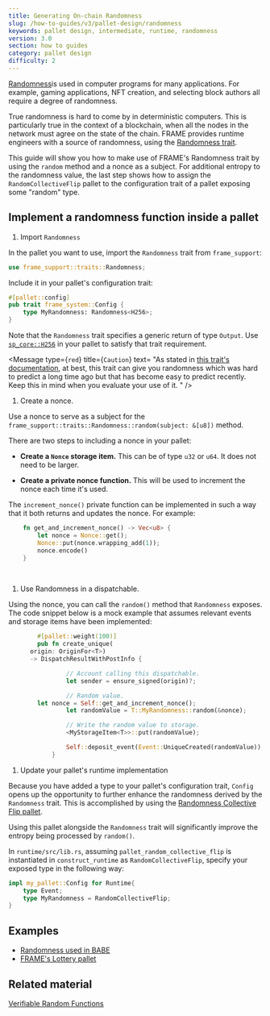```yaml
---
title: Generating On-chain Randomness
slug: /how-to-guides/v3/pallet-design/randomness
keywords: pallet design, intermediate, runtime, randomness
version: 3.0 
section: how to guides
category: pallet design
difficulty: 2
---
```


[Randomness](/v3/runtime/randomness)is used in computer programs for many applications. For example, gaming applications, NFT creation, and selecting block authors all require a degree of randomness.

True randomness is hard to come by in deterministic computers. This is particularly true in the context of a blockchain, when all the nodes in the network must agree on the state of the chain. FRAME provides runtime engineers with a source of randomness, using the [Randomness trait](/rustdocs/latest/frame_support/traits/trait.Randomness.html).
        
This guide will show you how to make use of FRAME's Randomness trait by using the `random` method and a nonce as a subject. For additional entropy to the randomness value, the last step shows how to assign the `RandomCollectiveFlip` pallet to the configuration trait of a pallet exposing some "random" type.


## Implement a randomness function inside a pallet

1. Import `Randomness`

  In the pallet you want to use, import the `Randomness` trait from `frame_support`:

  ```rust
  use frame_support::traits::Randomness;
  ```

  Include it in your pallet's configuration trait:

  ```rust
  #[pallet::config]
  pub trait frame_system::Config {
      type MyRandomness: Randomness<H256>;
  }
  ```

  Note that the `Randomness` trait specifies a generic return of type `Output`. Use [`sp_core::H256`][h256-rustdocs] in your pallet to satisfy that trait requirement.

  <Message
    type={`red`}
    title={`Caution`}
    text=
      "As stated in
      [this trait's documentation](/rustdocs/latest/frame_support/traits/trait.Randomness.html),
      at best, this trait can give you randomness which was hard to predict a long time ago 
      but that has become easy to predict recently. 
      Keep this in mind when you evaluate your use of it.
      "
  />

1. Create a nonce.

  Use a nonce to serve as a subject for the `frame_support::traits::Randomness::random(subject: &[u8])` method.

  There are two steps to including a nonce in your pallet:

  * **Create a `Nonce` storage item.** This can be of type `u32` or `u64`. It does not need to be larger.

  * **Create a private nonce function.** This will be used to increment the nonce each time it's used.

  The `increment_nonce()` private function can be implemented in such a way that it both returns and updates the nonce. For example:

  ```rust
      fn get_and_increment_nonce() -> Vec<u8> {
          let nonce = Nonce::get();
          Nonce::put(nonce.wrapping_add(1));
          nonce.encode()
      }
  ```
  <br />
  <Message type='yellow' title='Note' text={`
  To learn more about the wrapping and encoding methods, see [\`wrapping_add\`](/rustdocs/latest/funty/trait.IsInteger.html#tymethod.wrapping_add) and [\`encode()\`](/rustdocs/latest/frame_support/dispatch/trait.Encode.html#method.encode) in the Rust documentation.
  `}/>

1. Use Randomness in a dispatchable.

  Using the nonce, you can call the `random()` method that `Randomness` exposes. The code snippet below is a mock example that assumes relevant events and storage items have been implemented:

  ```rust
          #[pallet::weight(100)]
          pub fn create_unique(
        origin: OriginFor<T>)
        -> DispatchResultWithPostInfo {

                  // Account calling this dispatchable.
                  let sender = ensure_signed(origin)?;

                  // Random value.
          let nonce = Self::get_and_increment_nonce();
                  let randomValue = T::MyRandomness::random(&nonce);

                  // Write the random value to storage.
                  <MyStorageItem<T>>::put(randomValue);

                  Self::deposit_event(Event::UniqueCreated(randomValue));
              }
  ```

1. Update your pallet's runtime implementation

  Because you have added a type to your pallet's configuration trait, `Config` opens up the opportunity to further enhance the randomness derived by the `Randomness` trait. This is accomplished by using the [Randomness Collective Flip pallet][rcf-pallet-rustdocs].

  Using this pallet alongside the `Randomness` trait will significantly improve the entropy being processed by `random()`.

  In `runtime/src/lib.rs`, assuming `pallet_random_collective_flip` is instantiated in `construct_runtime` as `RandomCollectiveFlip`, specify your exposed
  type in the following way:

  ```rust
  impl my_pallet::Config for Runtime{
      type Event;
      type MyRandomness = RandomCollectiveFlip;
  }
  ```

## Examples

- [Randomness used in BABE](https://github.com/paritytech/substrate/blob/master/frame/babe/src/randomness.rs)
- [FRAME's Lottery pallet](https://github.com/paritytech/substrate/blob/master/frame/lottery/src/lib.rs#L471)

## Related material

[Verifiable Random Functions](https://en.wikipedia.org/wiki/Verifiable_random_function)

[h256-rustdocs]: /rustdocs/latest/sp_core/struct.H256.html
[rcf-pallet-rustdocs]: /rustdocs/latest/pallet_randomness_collective_flip/index.html
